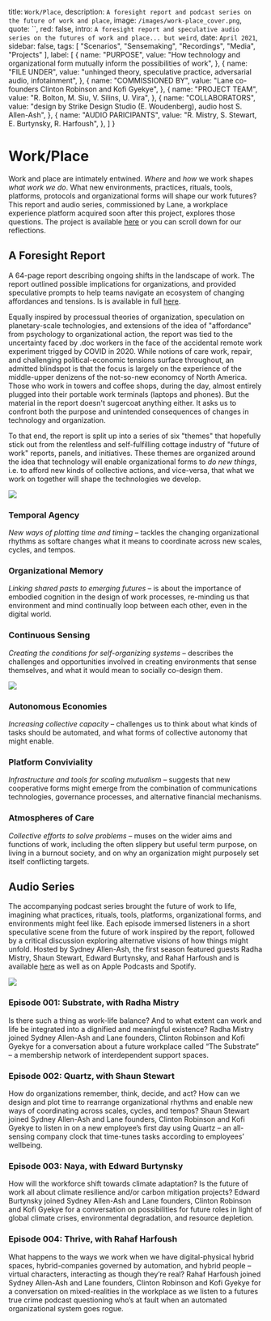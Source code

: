 
  title: `Work/Place`,
  description: `A foresight report and podcast series on the future of work and place`,
  image: `/images/work-place_cover.png`,
  quote: ``,
  red: false,
  intro: `A foresight report and speculative audio series on the futures of work and place... but weird`,
  date: `April 2021`,
  sidebar: false,
  tags: [
    "Scenarios",
    "Sensemaking",
    "Recordings",
    "Media",
    "Projects"
  ],
  label: [
    {
      name: "PURPOSE",
      value: "How technology and organizational form mutually inform the possibilities of work",
      },
    {
      name: "FILE UNDER",
      value: "unhinged theory, speculative practice, adversarial audio, infotainment",
      },
    {
      name: "COMMISSIONED BY",
      value: "Lane co-founders Clinton Robinson and Kofi Gyekye",
      },
    {
      name: "PROJECT TEAM",
      value: "R. Bolton, M. Siu, V. Silins, U. Vira",
      },
    {
      name: "COLLABORATORS",
      value: "design by Strike Design Studio (E. Woudenberg), audio host S. Allen-Ash",
      },
    {
      name: "AUDIO PARICIPANTS",
      value: "R. Mistry, S. Stewart, E. Burtynsky, R. Harfoush",
    },
  ]
}


# Work/Place

Work and place are intimately entwined. _Where_ and _how_ we work shapes _what work we do_. What new environments, practices, rituals, tools, platforms, protocols and organizational forms will shape our work futures? This report and audio series, commissioned by Lane, a workplace experience platform acquired soon after this project, explores those questions. The project is available [here](https://www.workplace.show/) or you can scroll down for our reflections.

<Label meta={meta} />

## A Foresight Report

A 64-page report describing ongoing shifts in the landscape of work. The report outlined possible implications for organizations, and provided speculative prompts to help teams navigate an ecosystem of changing affordances and tensions. Is is available in full [here](https://assets.website-files.com/607494f4196af2355640d3cf/608949256c18731cc5c57c5d_Refactoring-Work-Futures.pdf).

Equally inspired by processual theories of organization, speculation on planetary-scale technologies, and extensions of the idea of "affordance" from psychology to organizational action, the report was tied to the uncertainty faced by .doc workers in the face of the accidental remote work experiment trigged by COVID in 2020. While notions of care work, repair, and challenging political-economic tensions surface throughout, an admitted blindspot is that the focus is largely on the experience of the middle-upper denizens of the not-so-new economcy of North America. Those who work in towers and coffee shops, during the day, almost entirely plugged into their portable work terminals (laptops and phones). But the material in the report doesn't sugercoat anything either. It asks us to confront both the purpose and unintended consequences of changes in technology and organization. 

To that end, the report is split up into a series of six "themes" that hopefully stick out from the relentless and self-fulfilling cottage industry of "future of work" reports, panels, and initiatives. These themes are organized around the idea that technology will enable organizational forms to _do new things_, i.e. to afford new kinds of collective actions, and vice-versa, that what we work on together will shape the technologies we develop.

![](/images/work-place_themes1.png)

### Temporal Agency
_New ways of plotting time and timing_ – tackles the changing organizational rhythms as softare changes what it means to coordinate across new scales, cycles, and
tempos.

### Organizational Memory
_Linking shared pasts to emerging futures_ – is about the importance of embodied cognition in the design of work processes, re-minding us that environment and mind continually loop between each other, even in the digital world.

### Continuous Sensing
_Creating the conditions for self-organizing systems_ – describes the challenges and opportunities involved in creating environments that sense themselves, and what it would mean to socially co-design them.

![](/images/work-place_themes2.png)

### Autonomous Economies
_Increasing collective capacity_ – challenges us to think about what kinds of tasks should be automated, and what forms of collective autonomy that might enable.

### Platform Conviviality
_Infrastructure and tools for scaling mutualism_ – suggests that new cooperative forms might emerge from the combination of communications technologies, governance processes, and alternative financial mechanisms.

### Atmospheres of Care 
_Collective efforts to solve problems_ – muses on the wider aims and functions of work, including the often slippery but useful term purpose, on living in a burnout society, and on why an organization might purposely set itself conflicting targets.


## Audio Series

The accompanying podcast series brought the future of work to life, imagining what practices, rituals, tools, platforms, organizational forms, and environments might feel like.  Each episode immersed listeners in a short speculative scene from the future of work inspired by the report, followed by a critical discussion exploring alternative visions of how things might unfold. Hosted by Sydney Allen-Ash, the first season featured guests Radha Mistry, Shaun Stewart, Edward Burtynsky, and Rahaf Harfoush and is available [here](https://www.workplace.show/episodes) as well as on Apple Podcasts and Spotify.

![](/images/work-place_podcasts.png)

### Episode 001: Substrate, with Radha Mistry
Is there such a thing as work-life balance? And to what extent can work and life be integrated into a dignified and meaningful existence? Radha Mistry joined Sydney Allen-Ash and Lane founders, Clinton Robinson and Kofi Gyekye for a conversation about a future workplace called “The Substrate” – a membership network of interdependent support spaces.

### Episode 002: Quartz, with Shaun Stewart
How do organizations remember, think, decide, and act? How can we design and plot time to rearrange organizational rhythms and enable new ways of coordinating across scales, cycles, and tempos? Shaun Stewart joined Sydney Allen-Ash and Lane founders, Clinton Robinson and Kofi Gyekye to listen in on a new employee’s first day using Quartz – an all-sensing company clock that time-tunes tasks according to employees’ wellbeing.

### Episode 003: Naya, with Edward Burtynsky
How will the workforce shift towards climate adaptation? Is the future of work all about climate resilience and/or carbon mitigation projects? Edward Burtynsky joined Sydney Allen-Ash and Lane founders, Clinton Robinson and Kofi Gyekye for a conversation on possibilities for future roles in light of global climate crises, environmental degradation, and resource depletion.

### Episode 004: Thrive, with Rahaf Harfoush
What happens to the ways we work when we have digital-physical hybrid spaces, hybrid-companies governed by automation, and hybrid people – virtual characters, interacting as though they’re real? Rahaf Harfoush joined Sydney Allen-Ash and Lane founders, Clinton Robinson and Kofi Gyekye for a conversation on mixed-realities in the workplace as we listen to a futures true crime podcast questioning who’s at fault when an automated organizational system goes rogue.


